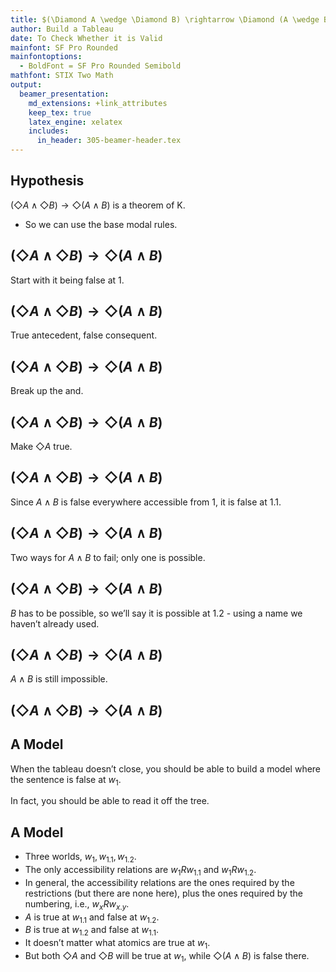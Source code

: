 ```yaml
---
title: $(\Diamond A \wedge \Diamond B) \rightarrow \Diamond (A \wedge B)$ (in K)
author: Build a Tableau
date: To Check Whether it is Valid
mainfont: SF Pro Rounded
mainfontoptions:
  - BoldFont = SF Pro Rounded Semibold
mathfont: STIX Two Math
output: 
  beamer_presentation:
    md_extensions: +link_attributes
    keep_tex: true
    latex_engine: xelatex
    includes:
      in_header: 305-beamer-header.tex
---
```


## Hypothesis

$(\Diamond A \wedge \Diamond B) \rightarrow \Diamond (A \wedge B)$ is a theorem of K.

- So we can use the base modal rules.

## $(\Diamond A \wedge \Diamond B) \rightarrow \Diamond (A \wedge B)$

\begin{oltableau}
[\pFmla{\False}{(\Diamond A \wedge \Diamond B) \rightarrow \Diamond (A \wedge B)}{1}, just = \TAss,
]
\end{oltableau}

\bigskip

Start with it being false at 1.

## $(\Diamond A \wedge \Diamond B) \rightarrow \Diamond (A \wedge B)$

\begin{oltableau}
[\pFmla{\False}{(\Diamond A \wedge \Diamond B) \rightarrow \Diamond (A \wedge B)}{1}, checked, just = \TAss,
  [\pFmla{\True}{\Diamond A \wedge \Diamond B}{1}, just = {\TRule{\False}{\rightarrow}[1]},
    [\pFmla{\False}{\Diamond (A \wedge B)}{1}, just = {\TRule{\False}{\rightarrow}[1]}
    ]
  ]
]
\end{oltableau}

\bigskip

True antecedent, false consequent.

## $(\Diamond A \wedge \Diamond B) \rightarrow \Diamond (A \wedge B)$

\begin{oltableau}
[\pFmla{\False}{(\Diamond A \wedge \Diamond B) \rightarrow \Diamond (A \wedge B)}{1}, checked, just = \TAss,
  [\pFmla{\True}{\Diamond A \wedge \Diamond B}{1},  checked, just = {\TRule{\False}{\rightarrow}[1]},
    [\pFmla{\False}{\Diamond (A \wedge B)}{1},just = {\TRule{\False}{\rightarrow}[1]}
      [\pFmla{\True}{\Diamond A}{1}, just = {\TRule{\True}{\wedge}[2]}
        [\pFmla{\True}{\Diamond B}{1}, just = {\TRule{\True}{\wedge}[2]}
        ]
      ]
    ]
  ]
]
\end{oltableau}

\bigskip

Break up the and.

## $(\Diamond A \wedge \Diamond B) \rightarrow \Diamond (A \wedge B)$

\begin{oltableau}
[\pFmla{\False}{(\Diamond A \wedge \Diamond B) \rightarrow \Diamond (A \wedge B)}{1}, checked, just = \TAss,
  [\pFmla{\True}{\Diamond A \wedge \Diamond B}{1}, checked,just = {\TRule{\False}{\rightarrow}[1]},
    [\pFmla{\False}{\Diamond (A \wedge B)}{1},  just = {\TRule{\False}{\rightarrow}[1]}
      [\pFmla{\True}{\Diamond A}{1}, checked, just = {\TRule{\True}{\wedge}[2]}
        [\pFmla{\True}{\Diamond B}{1}, just = {\TRule{\True}{\wedge}[2]}
          [\pFmla{\True}{A}{1.1}, just = {\TRule{\True}{\Diamond}[4]}
          ]
        ]
      ]
    ]
  ]
]
\end{oltableau}

\bigskip

Make $\Diamond A$ true.

## $(\Diamond A \wedge \Diamond B) \rightarrow \Diamond (A \wedge B)$

\begin{oltableau}
[\pFmla{\False}{(\Diamond A \wedge \Diamond B) \rightarrow \Diamond (A \wedge B)}{1}, checked, just = \TAss,
  [\pFmla{\True}{\Diamond A \wedge \Diamond B}{1}, checked, just = {\TRule{\False}{\rightarrow}[1]},
    [\pFmla{\False}{\Diamond (A \wedge B)}{1},  just = {\TRule{\False}{\rightarrow}[1]}
      [\pFmla{\True}{\Diamond A}{1}, checked, just = {\TRule{\True}{\wedge}[2]}
        [\pFmla{\True}{\Diamond B}{1}, just = {\TRule{\True}{\wedge}[2]}
          [\pFmla{\True}{A}{1.1}, just = {\TRule{\True}{\Diamond}[4]}
            [\pFmla{\False}{A \wedge B}{1.1}, just = {\TRule{\False}{\Diamond}[3]}
            ]
          ]
        ]
      ]
    ]
  ]
]
\end{oltableau}

\bigskip

Since $A \wedge B$ is false everywhere accessible from 1, it is false at 1.1.

## $(\Diamond A \wedge \Diamond B) \rightarrow \Diamond (A \wedge B)$

\begin{oltableau}
[\pFmla{\False}{(\Diamond A \wedge \Diamond B) \rightarrow \Diamond (A \wedge B)}{1}, checked, just = \TAss,
  [\pFmla{\True}{\Diamond A \wedge \Diamond B}{1}, checked, just = {\TRule{\False}{\rightarrow}[1]},
    [\pFmla{\False}{\Diamond (A \wedge B)}{1},  just = {\TRule{\False}{\rightarrow}[1]}
      [\pFmla{\True}{\Diamond A}{1}, checked, just = {\TRule{\True}{\wedge}[2]}
        [\pFmla{\True}{\Diamond B}{1}, just = {\TRule{\True}{\wedge}[2]}
          [\pFmla{\True}{A}{1.1}, just = {\TRule{\True}{\Diamond}[4]}
            [\pFmla{\False}{A \wedge B}{1.1}, checked, just = {\TRule{\False}{\Diamond}[3]}
              [\pFmla{\False}{A}{1.1}, just = {\TRule{\False}{\wedge}[7]}, close]
              [\pFmla{\False}{B}{1.1}, just = {\TRule{\False}{\wedge}[7]}
              ]
            ]
          ]
        ]
      ]
    ]
  ]
]
\end{oltableau}

\bigskip

Two ways for $A \wedge B$ to fail; only one is possible.

## $(\Diamond A \wedge \Diamond B) \rightarrow \Diamond (A \wedge B)$

\begin{oltableau}
[\pFmla{\False}{(\Diamond A \wedge \Diamond B) \rightarrow \Diamond (A \wedge B)}{1}, checked, just = \TAss,
  [\pFmla{\True}{\Diamond A \wedge \Diamond B}{1}, checked, just = {\TRule{\False}{\rightarrow}[1]},
    [\pFmla{\False}{\Diamond (A \wedge B)}{1},  just = {\TRule{\False}{\rightarrow}[1]}
      [\pFmla{\True}{\Diamond A}{1}, checked, just = {\TRule{\True}{\wedge}[2]}
        [\pFmla{\True}{\Diamond B}{1}, checked, just = {\TRule{\True}{\wedge}[2]}
          [\pFmla{\True}{A}{1.1}, just = {\TRule{\True}{\Diamond}[4]}
            [\pFmla{\False}{A \wedge B}{1.1}, checked, just = {\TRule{\False}{\Diamond}[3]}
              [\pFmla{\False}{A}{1.1}, just = {\TRule{\False}{\wedge}[7]}, close]
              [\pFmla{\False}{B}{1.1}, just = {\TRule{\False}{\wedge}[7]}
                  [\pFmla{\True}{B}{1.2}, just = {\TRule{\True}{\Diamond}[5]}
                  ]
              ]
            ]
          ]
        ]
      ]
    ]
  ]
]
\end{oltableau}

$B$ has to be possible, so we'll say it is possible at 1.2 - using a name we haven't already used.

## $(\Diamond A \wedge \Diamond B) \rightarrow \Diamond (A \wedge B)$

\begin{oltableau}
[\pFmla{\False}{(\Diamond A \wedge \Diamond B) \rightarrow \Diamond (A \wedge B)}{1}, checked, just = \TAss,
  [\pFmla{\True}{\Diamond A \wedge \Diamond B}{1}, checked, just = {\TRule{\False}{\rightarrow}[1]},
    [\pFmla{\False}{\Diamond (A \wedge B)}{1},  just = {\TRule{\False}{\rightarrow}[1]}
      [\pFmla{\True}{\Diamond A}{1}, checked, just = {\TRule{\True}{\wedge}[2]}
        [\pFmla{\True}{\Diamond B}{1}, checked, just = {\TRule{\True}{\wedge}[2]}
          [\pFmla{\True}{A}{1.1}, just = {\TRule{\True}{\Diamond}[4]}
            [\pFmla{\False}{A \wedge B}{1.1}, checked, just = {\TRule{\False}{\Diamond}[3]}
              [\pFmla{\False}{A}{1.1}, just = {\TRule{\False}{\wedge}[7]}, close]
              [\pFmla{\False}{B}{1.1}, just = {\TRule{\False}{\wedge}[7]}
                  [\pFmla{\True}{B}{1.2}, just = {\TRule{\True}{\Diamond}[5]}
                    [\pFmla{\False}{A \wedge B}{1.2}, just = {\TRule{\False}{\Diamond}[3]}
                    ]
                  ]
              ]
            ]
          ]
        ]
      ]
    ]
  ]
]
\end{oltableau}

$A \wedge B$ is still impossible.

## $(\Diamond A \wedge \Diamond B) \rightarrow \Diamond (A \wedge B)$

\begin{footnotesize}
\begin{oltableau}
[\pFmla{\False}{(\Diamond A \wedge \Diamond B) \rightarrow \Diamond (A \wedge B)}{1}, checked, just = \TAss,
  [\pFmla{\True}{\Diamond A \wedge \Diamond B}{1}, checked, just = {\TRule{\False}{\rightarrow}[1]},
    [\pFmla{\False}{\Diamond (A \wedge B)}{1}, just = {\TRule{\False}{\rightarrow}[1]}
      [\pFmla{\True}{\Diamond A}{1}, checked, just = {\TRule{\True}{\wedge}[2]}
        [\pFmla{\True}{\Diamond B}{1}, checked, just = {\TRule{\True}{\wedge}[2]}
          [\pFmla{\True}{A}{1.1}, just = {\TRule{\True}{\Diamond}[4]}
            [\pFmla{\False}{A \wedge B}{1.1}, checked, just = {\TRule{\False}{\Diamond}[3]}
              [\pFmla{\False}{A}{1.1}, just = {\TRule{\False}{\wedge}[7]}, close]
              [\pFmla{\False}{B}{1.1}, just = {\TRule{\False}{\wedge}[7]}
                  [\pFmla{\True}{B}{1.2}, just = {\TRule{\True}{\Diamond}[5]}
                    [\pFmla{\False}{A \wedge B}{1.2}, checked, just = {\TRule{\False}{\Diamond}[3]}
                      [\pFmla{\False}{A}{1.2}, just = {\TRule{\False}{\wedge}[7]}]
                      [\pFmla{\False}{B}{1.2}, just = {\TRule{\False}{\wedge}[7]}, close]
                    ]
                  ]
              ]
            ]
          ]
        ]
      ]
    ]
  ]
]
\end{oltableau}
And we're done. All the rules have been applied - though you really need to check this - and the middle branch does not close.
\end{footnotesize}

## A Model

When the tableau doesn't close, you should be able to build a model where the sentence is false at $w_1$.

In fact, you should be able to read it off the tree.

## A Model 

- Three worlds, $w_1, w_{1.1}, w_{1.2}$.
- The only accessibility relations are $w_1Rw_{1.1}$ and $w_1Rw_{1.2}$.
- In general, the accessibility relations are the ones required by the restrictions (but there are none here), plus the ones required by the numbering, i.e., $w_xRw_{x.y}$.
- $A$ is true at $w_{1.1}$ and false at $w_{1.2}$.
- $B$ is true at $w_{1.2}$ and false at $w_{1.1}$.
- It doesn't matter what atomics are true at $w_1$.
- But both $\Diamond A$ and $\Diamond B$ will be true at $w_1$, while $\Diamond (A \wedge B)$ is false there.

